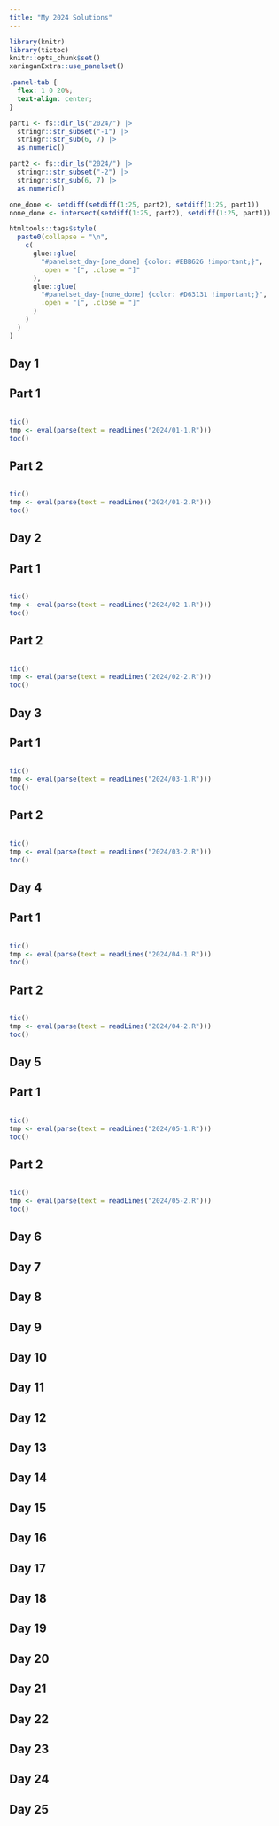 ```yaml
---
title: "My 2024 Solutions"
---
```


```r
library(knitr)
library(tictoc)
knitr::opts_chunk$set()
xaringanExtra::use_panelset()
```

```css
.panel-tab {
  flex: 1 0 20%;
  text-align: center;
}
```

```r
part1 <- fs::dir_ls("2024/") |>
  stringr::str_subset("-1") |>
  stringr::str_sub(6, 7) |>
  as.numeric()

part2 <- fs::dir_ls("2024/") |>
  stringr::str_subset("-2") |>
  stringr::str_sub(6, 7) |>
  as.numeric()

one_done <- setdiff(setdiff(1:25, part2), setdiff(1:25, part1))
none_done <- intersect(setdiff(1:25, part2), setdiff(1:25, part1))

htmltools::tags$style(
  paste0(collapse = "\n",
    c(
      glue::glue(
        "#panelset_day-[one_done] {color: #EBB626 !important;}",
        .open = "[", .close = "]"
      ),
      glue::glue(
        "#panelset_day-[none_done] {color: #D63131 !important;}",
        .open = "[", .close = "]"
      )
    )
  )
)
```

::::: {.panelset}

::: {.panel}

# Day 1 {.panel-name}

## Part 1

```r
```

```r
tic()
tmp <- eval(parse(text = readLines("2024/01-1.R")))
toc()
```

## Part 2

```r
```

```r
tic()
tmp <- eval(parse(text = readLines("2024/01-2.R")))
toc()
```

:::

::: {.panel}

# Day 2 {.panel-name}


## Part 1

```r
```

```r
tic()
tmp <- eval(parse(text = readLines("2024/02-1.R")))
toc()
```

## Part 2

```r
```

```r
tic()
tmp <- eval(parse(text = readLines("2024/02-2.R")))
toc()
```

:::

::: {.panel}

# Day 3 {.panel-name}

## Part 1

```r
```

```r
tic()
tmp <- eval(parse(text = readLines("2024/03-1.R")))
toc()
```

## Part 2

```r
```

```r
tic()
tmp <- eval(parse(text = readLines("2024/03-2.R")))
toc()
```

:::

::: {.panel}

# Day 4 {.panel-name}

## Part 1

```r
```

```r
tic()
tmp <- eval(parse(text = readLines("2024/04-1.R")))
toc()
```

## Part 2

```r
```

```r
tic()
tmp <- eval(parse(text = readLines("2024/04-2.R")))
toc()
```

:::

::: {.panel}

# Day 5 {.panel-name}

## Part 1

```r
```

```r
tic()
tmp <- eval(parse(text = readLines("2024/05-1.R")))
toc()
```

## Part 2

```r
```

```r
tic()
tmp <- eval(parse(text = readLines("2024/05-2.R")))
toc()
```

:::

::: {.panel}

# Day 6 {.panel-name}

:::

::: {.panel}

# Day 7 {.panel-name}

:::

::: {.panel}

# Day 8 {.panel-name}

:::

::: {.panel}

# Day 9 {.panel-name}

:::

::: {.panel}

# Day 10 {.panel-name}

:::

::: {.panel}

# Day 11 {.panel-name}

:::

::: {.panel}

# Day 12 {.panel-name}

:::

::: {.panel}

# Day 13 {.panel-name}

:::

::: {.panel}

# Day 14 {.panel-name}

:::

::: {.panel}

# Day 15 {.panel-name}

:::

::: {.panel}

# Day 16 {.panel-name}

:::

::: {.panel}

# Day 17 {.panel-name}

:::

::: {.panel}

# Day 18 {.panel-name}

:::

::: {.panel}

# Day 19 {.panel-name}

:::

::: {.panel}

# Day 20 {.panel-name}

:::

::: {.panel}

# Day 21 {.panel-name}

:::

::: {.panel}

# Day 22 {.panel-name}

:::

::: {.panel}

# Day 23 {.panel-name}

:::

::: {.panel}

# Day 24 {.panel-name}

:::

::: {.panel}

# Day 25 {.panel-name}

:::

:::::
